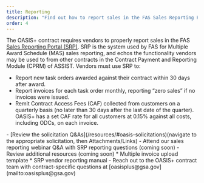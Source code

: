 ```yaml
---
title: Reporting
description: "Find out how to report sales in the FAS Sales Reporting Portal, used to report new task orders, invoices, and remit Contract Access Fees."
order: 4
---
```


The OASIS+ contract requires vendors to properly report sales in the FAS [Sales Reporting Portal (SRP)](https://srp.fas.gsa.gov/). SRP is the system used by FAS for Multiple Award Schedule (MAS) sales reporting, and echos the functionality vendors may be used to from other contracts in the Contract Payment and Reporting Module (CPRM) of ASSIST. Vendors must use SRP to:

- Report new task orders awarded against their contract within 30 days after award.
- Report invoices for each task order monthly, reporting “zero sales” if no invoices were issued.
- Remit Contract Access Fees (CAF) collected from customers on a quarterly basis (no later than 30 days after the last date of the quarter). OASIS+ has a set CAF rate for all customers at 0.15% against all costs, including ODCs, on each invoice.

<SummaryBox header="Have a question about reporting?">
- [Review the solicitation Q&As](/resources/#oasis-solicitations)(navigate to the appropriate solicitation, then Attachments/Links)
- Attend our sales reporting webinar Q&A with SRP reporting questions (coming soon)  
- Review additional resources (coming soon) 
    * Multiple invoice upload template
    * SRP vendor reporting manual
- Reach out to the OASIS+ contract team with contract-specific questions at [oasisplus@gsa.gov](mailto:oasisplus@gsa.gov)
</SummaryBox>
